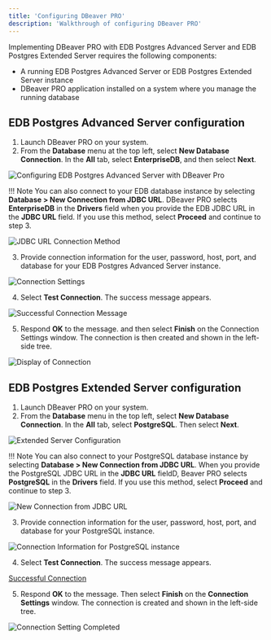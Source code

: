```yaml
---
title: 'Configuring DBeaver PRO'
description: 'Walkthrough of configuring DBeaver PRO'
---
```


Implementing DBeaver PRO with EDB Postgres Advanced Server and EDB Postgres Extended Server requires the following components: 

- A running EDB Postgres Advanced Server or EDB Postgres Extended Server instance
- DBeaver PRO application installed on a system where you manage the running database

## EDB Postgres Advanced Server configuration

1. Launch DBeaver PRO on your system. 
2. From the **Database** menu at the top left, select **New Database Connection**. In the **All** tab, select **EnterpriseDB**, and then select **Next**.    

![Configuring EDB Postgres Advanced Server with DBeaver Pro](Images/EPASConfig.png)

!!! Note
    You can also connect to your EDB database instance by selecting **Database > New Connection from JDBC URL**. DBeaver PRO selects **EnterpriseDB** in the **Drivers** field when you provide the EDB JDBC URL in the **JDBC URL** field. If you use this method, select **Proceed** and continue to step 3.

![JDBC URL Connection Method](Images/JDBCURL.png)

3. Provide connection information for the user, password, host, port, and database for your EDB Postgres Advanced Server instance.

![Connection Settings](Images/ConnectionSettings.png)

4. Select **Test Connection**. The success message appears.

![Successful Connection Message](Images/SuccessfulConnection.png)

5. Respond **OK** to the message. and then select **Finish** on the Connection Settings window. The connection is then created and shown in the left-side tree.  

![Display of Connection](Images/ConnectionOnLeftSide.png)

## EDB Postgres Extended Server configuration

1. Launch DBeaver PRO on your system. 
2. From the **Database** menu in the top left,  select **New Database Connection**. In the **All** tab, select **PostgreSQL**. Then select **Next**.

![Extended Server Configuration](Images/ExtendedConfiguration.png)

!!! Note
    You can also connect to your PostgreSQL database instance by selecting **Database > New Connection from JDBC URL**. When you provide the PostgreSQL JDBC URL in the **JDBC URL** fieldD, Beaver PRO selects **PostgreSQL** in the **Drivers** field. If you use this method, select **Proceed** and continue to step 3.

![New Connection from JDBC URL](Images/NewConnectionExtended.png)

3. Provide connection information for the user, password, host, port, and database for your PostgreSQL instance.

![Connection Information for PostgreSQL instance](Images/PostgreSQLInformation.png)

4. Select **Test Connection**. The success message appears.

[Successful Connection](Images/PostgresTestConnection.png)

5. Respond **OK** to the message. Then select **Finish** on the **Connection Settings** window. The connection is created and shown in the left-side tree. 

![Connection Setting Completed](Images/PostgresConnectionSettings.png)
